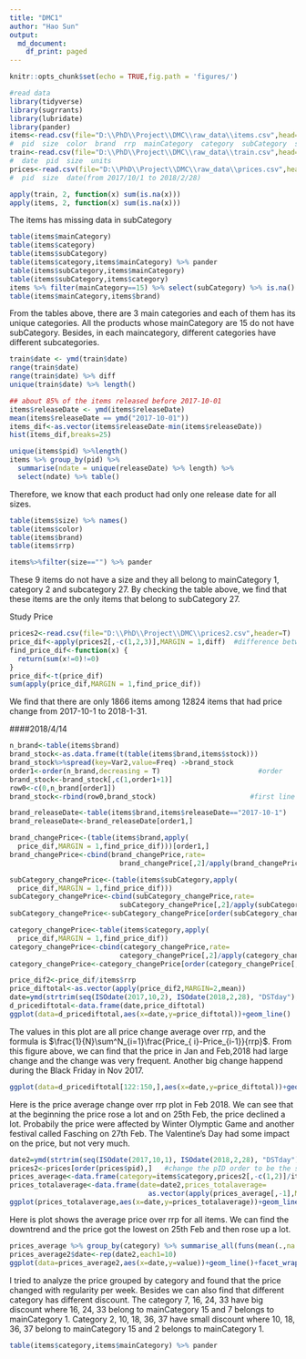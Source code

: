 ```yaml
---
title: "DMC1"
author: "Hao Sun"
output:
  md_document:
    df_print: paged
---
```


```r
knitr::opts_chunk$set(echo = TRUE,fig.path = 'figures/')
```


```r
#read data
library(tidyverse)
library(sugrrants)
library(lubridate)
library(pander)
items<-read.csv(file="D:\\PhD\\Project\\DMC\\raw_data\\items.csv",head=T,sep="|")
#  pid  size  color  brand  rrp  mainCategory  category  subCategory  stock  releaseDate
train<-read.csv(file="D:\\PhD\\Project\\DMC\\raw_data\\train.csv",head=T,sep="|")
#  date  pid  size  units
prices<-read.csv(file="D:\\PhD\\Project\\DMC\\raw_data\\prices.csv",head=T,sep="|")
#  pid  size  date(from 2017/10/1 to 2018/2/28)

```

```r
apply(train, 2, function(x) sum(is.na(x)))
apply(items, 2, function(x) sum(is.na(x)))


```
The items has missing data in subCategory

```r
table(items$mainCategory)
table(items$category)
table(items$subCategory)
table(items$category,items$mainCategory) %>% pander
table(items$subCategory,items$mainCategory)
table(items$subCategory,items$category)
items %>% filter(mainCategory==15) %>% select(subCategory) %>% is.na() %>% sum()
table(items$mainCategory,items$brand)

```
From the tables above, there are 3 main categories and each of them has its unique categories. All the products whose mainCategory are 15 do not have subCategory. Besides, in each maincategory, different categories have different subcategories. 



```r
train$date <- ymd(train$date)
range(train$date)
range(train$date) %>% diff   
unique(train$date) %>% length()
```

```r
## about 85% of the items released before 2017-10-01
items$releaseDate <- ymd(items$releaseDate)   
mean(items$releaseDate == ymd("2017-10-01"))
items_dif<-as.vector(items$releaseDate-min(items$releaseDate))
hist(items_dif,breaks=25)
```

```r
unique(items$pid) %>%length()
items %>% group_by(pid) %>%
  summarise(ndate = unique(releaseDate) %>% length) %>%
  select(ndate) %>% table()
```
Therefore, we know that each product had only one release date for all sizes. 

```r
table(items$size) %>% names()
table(items$color)
table(items$brand)
table(items$rrp)
``` 

```r
items%>%filter(size=="") %>% pander
```
These 9 items do not have a size and they all belong to mainCategory 1, category 2 and subcategory 27. By checking the table above, we find that these items are the only items that belong to subCategory 27. 

#############################
Study Price

```r
prices2<-read.csv(file="D:\\PhD\\Project\\DMC\\prices2.csv",header=T)
price_dif<-apply(prices2[,-c(1,2,3)],MARGIN = 1,diff)  #difference between two adjacent days
find_price_dif<-function(x) {
  return(sum(x!=0)!=0)
}
price_dif<-t(price_dif)
sum(apply(price_dif,MARGIN = 1,find_price_dif))  
```
We find that there are only 1866 items among 12824 items that had price change from 2017-10-1 to 2018-1-31. 


####2018/4/14
```r
n_brand<-table(items$brand)
brand_stock<-as.data.frame(t(table(items$brand,items$stock)))
brand_stock%>%spread(key=Var2,value=Freq) ->brand_stock
order1<-order(n_brand,decreasing = T)                        #order
brand_stock<-brand_stock[,c(1,order1+1)]
row0<-c(0,n_brand[order1])
brand_stock<-rbind(row0,brand_stock)                       #first line is the total items 
```

```r
brand_releaseDate<-table(items$brand,items$releaseDate=="2017-10-1")
brand_releaseDate<-brand_releaseDate[order1,]
```

```r
brand_changePrice<-(table(items$brand,apply(
  price_dif,MARGIN = 1,find_price_dif)))[order1,]
brand_changePrice<-cbind(brand_changePrice,rate=
                           brand_changePrice[,2]/apply(brand_changePrice,1,sum))
```

```r
subCategory_changePrice<-(table(items$subCategory,apply(
  price_dif,MARGIN = 1,find_price_dif)))
subCategory_changePrice<-cbind(subCategory_changePrice,rate=
                           subCategory_changePrice[,2]/apply(subCategory_changePrice,1,sum))
subCategory_changePrice<-subCategory_changePrice[order(subCategory_changePrice[,3],decreasing = T),]
```

```r
category_changePrice<-table(items$category,apply(
  price_dif,MARGIN = 1,find_price_dif))
category_changePrice<-cbind(category_changePrice,rate=
                           category_changePrice[,2]/apply(category_changePrice,1,sum))
category_changePrice<-category_changePrice[order(category_changePrice[,3],decreasing = T),]
```

```r
price_dif2<-price_dif/items$rrp
price_diftotal<-as.vector(apply(price_dif2,MARGIN=2,mean))
date=ymd(strtrim(seq(ISOdate(2017,10,2), ISOdate(2018,2,28), "DSTday"),10))
d_pricediftotal<-data.frame(date,price_diftotal)
ggplot(data=d_pricediftotal,aes(x=date,y=price_diftotal))+geom_line()
```
The values in this plot are all price change average over rrp, and the formula is $\frac{1}{N}\sum^N_{i=1}\frac{Price_{ i}-Price_{i-1}}{rrp}$. From this figure above, we can find that the price in Jan and Feb,2018 had large change and the change was very frequent. Another big change happend during the Black Friday in Nov 2017. 
```r
ggplot(data=d_pricediftotal[122:150,],aes(x=date,y=price_diftotal))+geom_line()
```
Here is the price average change over rrp plot in Feb 2018. We can see that at the beginning the price rose a lot and on 25th Feb, the price declined a lot. Probabily the price were affected by Winter Olymptic Game and another festival called Fasching on 27th Feb. The Valentine's Day had some impact on the price, but not very much. 

```r
date2=ymd(strtrim(seq(ISOdate(2017,10,1), ISOdate(2018,2,28), "DSTday"),10))
prices2<-prices[order(prices$pid),]   #change the pID order to be the same as items 
prices_average<-data.frame(category=items$category,prices2[,-c(1,2)]/items$rrp)
prices_totalaverage<-data.frame(date=date2,prices_totalaverage=
                                  as.vector(apply(prices_average[,-1],MARGIN=2,FUN=mean,na.rm=T)))
ggplot(prices_totalaverage,aes(x=date,y=prices_totalaverage))+geom_line()


```
Here is plot shows the average price over rrp for all items. We can find the downtrend and the price got the lowest on 25th Feb and then rose up a lot. 
```r
prices_average %>% group_by(category) %>% summarise_all(funs(mean(.,na.rm=T))) %>% as.data.frame() %>% gather(date,value,-category) ->prices_average2
prices_average2$date<-rep(date2,each1=10)
ggplot(data=prices_average2,aes(x=date,y=value))+geom_line()+facet_wrap(~category)
```
I tried to analyze the price grouped by category and found that the price changed with regularity per week. Besides we can also find that different category has different discount. The category 7, 16, 24, 33 have big discount where 16, 24, 33 belong to mainCategory 15 and 7 belongs to mainCategory 1. Category 2, 10, 18, 36, 37 have small discount where 10, 18, 36, 37 belong to mainCategory 15 and 2 belongs to mainCategory 1. 

```r
table(items$category,items$mainCategory) %>% pander
```

